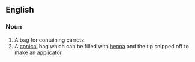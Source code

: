 ==English==

===Noun===
{{en-noun|head=[[carrot]] [[bag]]}}
# A bag for containing carrots.
# A [[conical]] bag which can be filled with [[henna]] and the tip snipped off to make an [[applicator]].